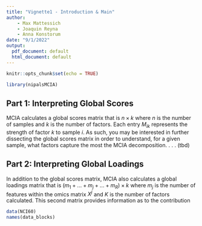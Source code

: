 ---
title: "Vignette1 - Introduction & Main"
author:
    - Max Mattessich
    - Joaquin Reyna
    - Anna Konstorum
date: "9/1/2022"
output:
  pdf_document: default
  html_document: default
---

```{r setup, include=FALSE}
knitr::opts_chunk$set(echo = TRUE)
```

```{r, echo=FALSE}
library(nipalsMCIA)
```

## Part 1: Interpreting Global Scores
MCIA calculates a global scores matrix that is $n \times k$ where $n$ is the number of samples and $k$ is the number of factors. Each entry $M_{ik}$ represents the strength of factor $k$ to sample $i$. As such, you may be interested in further dissecting the global scores matrix in order to understand, for a given sample, what factors capture the most the MCIA decomposition. 
.
.
.
(tbd)

## Part 2: Interpreting Global Loadings
In addition to the global scores matrix, MCIA also calculates a global loadings matrix that is $(m_1 + ... + m_j + ... + m_R) \times k$ where $m_j$ is the number of features within the omics matrix $X^j$ and $K$ is the number of factors calculated. This second matrix provides information as to the contribution  


```{r}
data(NCI60)
names(data_blocks)
```


<!--
#```{r}
#results <- nipals_multiblock(data_blocks, preprocMethod='colprofile',num_PCs = 10,
#                             plots='global', tol=1e-12)
#feature_mat <- data_blocks[["mrna"]]
#latent_mat <- results$global_scores
#```

#```{r}
######### global_loadings_heatmap_ComplexHeatmap() ########
#global_loadings_heatmap_ComplexHeatmap(results$global_loadings,
#                                       data_blocks,
#                                       "mrna",
#                                       seq(1,10))
#```
-->






